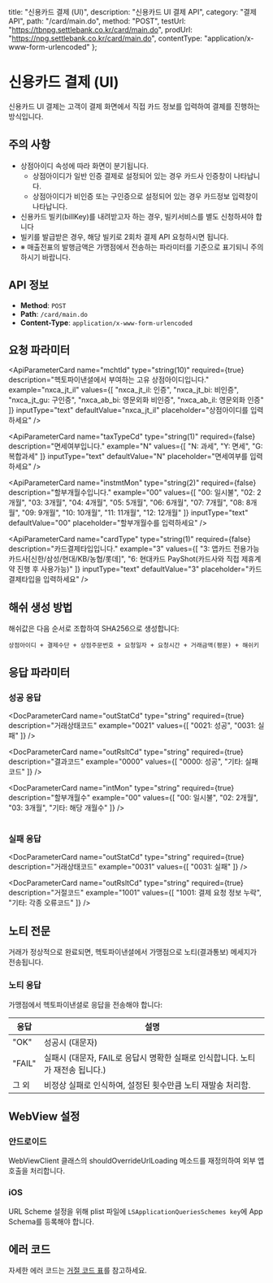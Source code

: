   title: "신용카드 결제 (UI)",
  description: "신용카드 UI 결제 API",
  category: "결제 API",
  path: "/card/main.do",
  method: "POST",
  testUrl: "https://tbnpg.settlebank.co.kr/card/main.do",
  prodUrl: "https://npg.settlebank.co.kr/card/main.do",
  contentType: "application/x-www-form-urlencoded"
};

# 신용카드 결제 (UI)

신용카드 UI 결제는 고객이 결제 화면에서 직접 카드 정보를 입력하여 결제를 진행하는 방식입니다.

## 주의 사항

* 상점아이디 속성에 따라 화면이 분기됩니다.
  * 상점아이디가 일반 인증 결제로 설정되어 있는 경우 카드사 인증창이 나타납니다.
  * 상점아이디가 비인증 또는 구인증으로 설정되어 있는 경우 카드정보 입력창이 나타납니다.
* 신용카드 빌키(billKey)를 내려받고자 하는 경우, 빌키서비스를 별도 신청하셔야 합니다
* 빌키를 발급받은 경우, 해당 빌키로 2회차 결제 API 요청하시면 됩니다.
* ※ 매출전표의 발행금액은 가맹점에서 전송하는 파라미터를 기준으로 표기되니 주의하시기 바랍니다.

## API 정보

- **Method**: `POST`
- **Path**: `/card/main.do`
- **Content-Type**: `application/x-www-form-urlencoded`

## 요청 파라미터

<ApiParameterCard
  name="mchtId"
  type="string(10)"
  required={true}
  description="헥토파이낸셜에서 부여하는 고유 상점아이디입니다."
  example="nxca_jt_il"
  values={[
    "nxca_jt_il: 인증",
    "nxca_jt_bi: 비인증", 
    "nxca_jt_gu: 구인증",
    "nxca_ab_bi: 영문외화 비인증",
    "nxca_ab_il: 영문외화 인증"
  ]}
  inputType="text"
  defaultValue="nxca_jt_il"
  placeholder="상점아이디를 입력하세요"
/>

<ApiParameterCard
  name="method"
  type="string(20)"
  required={true}
  description="PG 서비스에 해당하는 결제 구분 코드입니다."
  example="card"
  note="고정값으로 사용합니다."
  inputType="text"
  defaultValue="card"
  fixed={true}
/>

<ApiParameterCard
  name="trdDt"
  type="string(8)"
  required={true}
  description="요청일자 (yyyyMMdd 형식)입니다."
  example="20231215"
  inputType="text"
  defaultValue="20231215"
  placeholder="YYYYMMDD 형식으로 입력하세요"
/>

<ApiParameterCard
  name="trdTm"
  type="string(6)"
  required={true}
  description="요청시간 (HH24MISS 형식)입니다."
  example="143022"
  inputType="text"
  defaultValue="143022"
  placeholder="HHMMSS 형식으로 입력하세요"
/>

<ApiParameterCard
  name="mchtTrdNo"
  type="string(100)"
  required={true}
  description="상점에서 생성하는 고유 주문번호입니다. 한글은 제외해야 합니다."
  example="ORDER20231215143022"
  inputType="text"
  defaultValue="ORDER20231215143022"
  placeholder="상점주문번호를 입력하세요"
/>

<ApiParameterCard
  name="mchtName"
  type="string(100)"
  required={true}
  description="상점한글명입니다."
  example="헥토파이낸셜"
  inputType="text"
  defaultValue="헥토파이낸셜"
  placeholder="상점한글명을 입력하세요"
/>

<ApiParameterCard
  name="mchtEName"
  type="string(100)"
  required={true}
  description="상점영문명입니다."
  example="Hecto Financial"
  inputType="text"
  defaultValue="Hecto Financial"
  placeholder="상점영문명을 입력하세요"
/>

<ApiParameterCard
  name="pmtPrdtNm"
  type="string(128)"
  required={true}
  description="결제상품명입니다."
  example="테스트상품"
  inputType="text"
  defaultValue="테스트상품"
  placeholder="상품명을 입력하세요"
/>

<ApiParameterCard
  name="trdAmt"
  type="string(12)"
  required={true}
  description="거래금액입니다. USD(달러) 사용시 100을 곱하여 전달합니다."
  example="1000"
  note="KRW: 1000, USD: 100 (ex) $ 1.00 → 100 (USD)"
  inputType="text"
  defaultValue="1000"
  placeholder="거래금액을 입력하세요"
/>

<ApiParameterCard
  name="notiUrl"
  type="string(250)"
  required={true}
  description="결제 후 결과 전달되는 페이지의 URL(Server To Server 연동 URL)입니다."
  example="https://example.com/notiUrl"
  inputType="url"
  defaultValue="https://example.com/notiUrl"
  placeholder="결과처리 URL을 입력하세요"
/>

<ApiParameterCard
  name="nextUrl"
  type="string(250)"
  required={true}
  description="결제 후 결과 전달 및 이동페이지 URL입니다."
  example="https://example.com/nextUrl"
  inputType="url"
  defaultValue="https://example.com/nextUrl"
  placeholder="결과화면 URL을 입력하세요"
/>

<ApiParameterCard
  name="cancUrl"
  type="string(250)"
  required={true}
  description="고객 강제 종료시 결과 전달 및 이동페이지 URL입니다."
  example="https://example.com/cancUrl"
  inputType="url"
  defaultValue="https://example.com/cancUrl"
  placeholder="결제취소 URL을 입력하세요"
/>


<ApiParameterCard
  name="mchtCustNm"
  type="string(30)"
  required={false}
  description="고객명입니다."
  example="홍길동"
  inputType="text"
  defaultValue="홍길동"
  placeholder="고객명을 입력하세요"
/>

<ApiParameterCard
  name="mchtCustId"
  type="string(50)"
  required={false}
  description="상점에서 보내주는 고유 고객아이디 혹은 유니크키입니다."
  example="HongGilDong"
  inputType="text"
  defaultValue="HongGilDong"
  placeholder="고객아이디를 입력하세요"
/>

<ApiParameterCard
  name="email"
  type="string(60)"
  required={false}
  description="이메일 주소입니다."
  example="HongGilDong@example.com"
  inputType="email"
  defaultValue="HongGilDong@example.com"
  placeholder="이메일 주소를 입력하세요"
/>

<ApiParameterCard
  name="mchtParam"
  type="string(4000)"
  required={false}
  description="기타 주문 정보를 입력하는 상점 예약 필드입니다."
  example="name=HongGilDong&age=25"
  inputType="text"
  defaultValue="name=HongGilDong&age=25"
  placeholder="상점예약필드를 입력하세요"
/>

<ApiParameterCard
  name="prdtTerm"
  type="string(14)"
  required={false}
  description="상품제공기간 (yyyyMMddHHmmss 형식)입니다. 값이 없으면 일반결제로 표기됩니다."
  example="20221231235959"
  inputType="text"
  defaultValue="20221231235959"
  placeholder="YYYYMMDDHHMMSS 형식으로 입력하세요"
/>

<ApiParameterCard
  name="taxTypeCd"
  type="string(1)"
  required={false}
  description="면세여부입니다."
  example="N"
  values={[
    "N: 과세",
    "Y: 면세", 
    "G: 복합과세"
  ]}
  inputType="text"
  defaultValue="N"
  placeholder="면세여부를 입력하세요"
/>

<ApiParameterCard
  name="taxAmt"
  type="string(12)"
  required={false}
  description="과세금액입니다. 복합과세일 경우 필수입니다."
  example="909"
  inputType="text"
  defaultValue="909"
  placeholder="과세금액을 입력하세요"
/>

<ApiParameterCard
  name="vatAmt"
  type="string(12)"
  required={false}
  description="부가세금액입니다. 복합과세일 경우 필수입니다."
  example="91"
  inputType="text"
  defaultValue="91"
  placeholder="부가세금액을 입력하세요"
/>

<ApiParameterCard
  name="taxFreeAmt"
  type="string(12)"
  required={false}
  description="면세금액입니다. 복합과세일 경우 필수입니다."
  example="0"
  inputType="text"
  defaultValue="0"
  placeholder="면세금액을 입력하세요"
/>

<ApiParameterCard
  name="svcAmt"
  type="string(12)"
  required={false}
  description="신용카드 봉사료입니다."
  example="10"
  inputType="text"
  defaultValue="10"
  placeholder="봉사료를 입력하세요"
/>

<ApiParameterCard
  name="instmtMon"
  type="string(2)"
  required={false}
  description="할부개월수입니다."
  example="00"
  values={[
    "00: 일시불",
    "02: 2개월",
    "03: 3개월",
    "04: 4개월",
    "05: 5개월",
    "06: 6개월",
    "07: 7개월",
    "08: 8개월",
    "09: 9개월",
    "10: 10개월",
    "11: 11개월",
    "12: 12개월"
  ]}
  inputType="text"
  defaultValue="00"
  placeholder="할부개월수를 입력하세요"
/>

<ApiParameterCard
  name="cardType"
  type="string(1)"
  required={false}
  description="카드결제타입입니다."
  example="3"
  values={[
    "3: 앱카드 전용가능 카드사[신한/삼성/현대/KB/농협/롯데]",
    "6: 현대카드 PayShot(카드사와 직접 제휴계약 진행 후 사용가능)"
  ]}
  inputType="text"
  defaultValue="3"
  placeholder="카드결제타입을 입력하세요"
/>

<ApiParameterCard
  name="chainUserId"
  type="string(100)"
  required={false}
  description="현대카드 PayShot ID입니다. 카드사와 직접 제휴계약 진행 후 사용 가능합니다."
  example=""
  inputType="text"
  defaultValue=""
  placeholder="PayShot ID를 입력하세요"
/>

<ApiParameterCard
  name="cardGb"
  type="string(4)"
  required={false}
  description="특정카드사 코드입니다. 하나의 특정 카드사만 노출됩니다."
  example="NHC"
  inputType="text"
  defaultValue="NHC"
  placeholder="카드사 코드를 입력하세요"
/>

<ApiParameterCard
  name="appScheme"
  type="string(100)"
  required={false}
  description="앱스키마입니다. (AppScheme://~)형식으로 사용되며, 자체앱을 구축하는 경우 사용합니다."
  example="PAYAPPNAME://"
  inputType="text"
  defaultValue="PAYAPPNAME://"
  placeholder="앱스키마를 입력하세요"
/>

<ApiParameterCard
  name="custIp"
  type="string(15)"
  required={false}
  description="고객 IP주소입니다. 상점 서버의 IP가 아닌, 고객 기기의 IP주소입니다."
  example="127.0.0.1"
  inputType="text"
  defaultValue="127.0.0.1"
  placeholder="고객 IP주소를 입력하세요"
/>

<ApiParameterCard
  name="pktHash"
  type="string(200)"
  required={true}
  description="SHA256 방식으로 생성한 해쉬값입니다."
  example="f395b6725a9a18f2563ce34f8bc76698051d27c05e5ba815f463f00429061c0c"
  inputType="text"
  defaultValue="f395b6725a9a18f2563ce34f8bc76698051d27c05e5ba815f463f00429061c0c"
  placeholder="SHA256 해쉬값을 입력하세요"
  fixed={true}
  note="🔒 상점아이디 + 결제수단 + 상점주문번호 + 요청일자 + 요청시간 + 거래금액(평문) + 해쉬키 순서로 조합"
/>

## 해쉬 생성 방법

해쉬값은 다음 순서로 조합하여 SHA256으로 생성합니다:

```
상점아이디 + 결제수단 + 상점주문번호 + 요청일자 + 요청시간 + 거래금액(평문) + 해쉬키
```

## 응답 파라미터

### 성공 응답

<DocParameterCard
  name="mchtId"
  type="string"
  required={true}
  description="헥토파이낸셜에서 부여하는 고유 상점아이디"
  example="nxca_jt_il"
/>

<DocParameterCard
  name="outStatCd"
  type="string"
  required={true}
  description="거래상태코드"
  example="0021"
  values={[
    "0021: 성공",
    "0031: 실패"
  ]}
/>

<DocParameterCard
  name="outRsltCd"
  type="string"
  required={true}
  description="결과코드"
  example="0000"
  values={[
    "0000: 성공",
    "기타: 실패코드"
  ]}
/>

<DocParameterCard
  name="outRsltMsg"
  type="string"
  required={true}
  description="결과메시지"
  example="정상처리"
/>

<DocParameterCard
  name="method"
  type="string"
  required={true}
  description="결제수단"
  example="card"
/>

<DocParameterCard
  name="mchtTrdNo"
  type="string"
  required={true}
  description="상점에서 생성하는 고유 주문번호"
  example="ORDER20211231100000"
/>

<DocParameterCard
  name="trdNo"
  type="string"
  required={true}
  description="헥토파이낸셜에서 부여하는 고유 거래번호"
  example="STFP_PGCAnxca_jt_il0211129135810M1494620"
/>

<DocParameterCard
  name="trdAmt"
  type="string"
  required={true}
  description="거래금액"
  example="1000"
/>

<DocParameterCard
  name="mchtParam"
  type="string"
  required={false}
  description="상점예약필드 (요청시 전송한 값 그대로 반환)"
  example="name=HongGilDong&age=25"
/>

<DocParameterCard
  name="authDt"
  type="string"
  required={true}
  description="승인일시 (YYYYMMDDHHMMSS)"
  example="20211231100000"
/>

<DocParameterCard
  name="authNo"
  type="string"
  required={true}
  description="승인번호"
  example="30001234"
/>

<DocParameterCard
  name="intMon"
  type="string"
  required={true}
  description="할부개월수"
  example="00"
  values={[
    "00: 일시불",
    "02: 2개월",
    "03: 3개월",
    "기타: 해당 개월수"
  ]}
/>

<DocParameterCard
  name="fnNm"
  type="string"
  required={true}
  description="카드사명"
  example="우리카드"
/>

<DocParameterCard
  name="fnCd"
  type="string"
  required={true}
  description="카드사코드"
  example="LTC"
/>

#
<DocParameterCard
  name="billKey"
  type="string"
  required={false}
  description="빌키 (자동결제키, 빌키 서비스 이용시에만 발급)"
  example="SBILL_0123456789"
  note="빌키 서비스 별도 신청 필요"
/>

### 실패 응답

<DocParameterCard
  name="outStatCd"
  type="string"
  required={true}
  description="거래상태코드"
  example="0031"
  values={[
    "0031: 실패"
  ]}
/>

<DocParameterCard
  name="outRsltCd"
  type="string"
  required={true}
  description="거절코드"
  example="1001"
  values={[
    "1001: 결제 요청 정보 누락",
    "기타: 각종 오류코드"
  ]}
/>

<DocParameterCard
  name="outRsltMsg"
  type="string"
  required={true}
  description="결과메시지"
  example="결제 요청 정보 누락 (상품명)"
/>

## 노티 전문

거래가 정상적으로 완료되면, 헥토파이낸셜에서 가맹점으로 노티(결과통보) 메세지가 전송됩니다.

### 노티 응답

가맹점에서 헥토파이낸셜로 응답을 전송해야 합니다:

| 응답 | 설명 |
|------|------|
| "OK" | 성공시 (대문자) |
| "FAIL" | 실패시 (대문자, FAIL로 응답시 명확한 실패로 인식합니다. 노티가 재전송 됩니다.) |
| 그 외 | 비정상 실패로 인식하여, 설정된 횟수만큼 노티 재발송 처리함. |

## WebView 설정

### 안드로이드

WebViewClient 클래스의 shouldOverrideUrlLoading 메소드를 재정의하여 외부 앱 호출을 처리합니다.

### iOS

URL Scheme 설정을 위해 plist 파일에 `LSApplicationQueriesSchemes key`에 App Schema를 등록해야 합니다.

## 에러 코드

자세한 에러 코드는 [거절 코드 표](/docs/api/pg/credit-card/error-codes)를 참고하세요.
